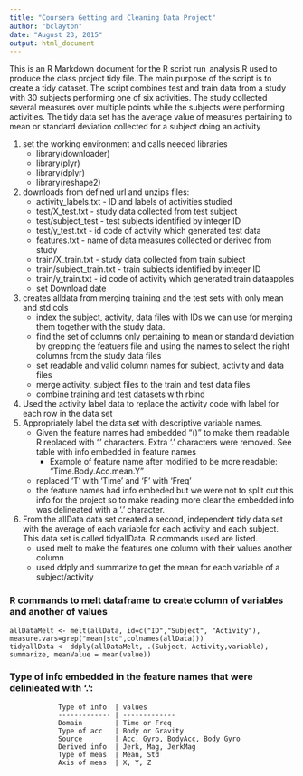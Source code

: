 ```yaml
---
title: "Coursera Getting and Cleaning Data Project"
author: "bclayton"
date: "August 23, 2015"
output: html_document
---
```

This is an R Markdown document for the R script run_analysis.R used to produce 
the class project tidy file.  The main purpose of the script is to create a 
tidy dataset.  The script combines test and train data from a study with 30 subjects
performing one of six activities.  The study collected several measures over multiple 
points while the subjects were performing activities.  The tidy data set has
the average value of measures pertaining to mean or standard deviation
collected for a subject doing an activity

 

1. set the working environment and calls needed libraries
    + library(downloader)
    + library(plyr)
    + library(dplyr)
    + library(reshape2)

2. downloads from defined url and unzips files: 
    + activity_labels.txt  - ID and labels of activities studied
    + test/X_test.txt  - study data collected from test subject
    + test/subject_test - test subjects identified by integer ID
    + test/y_test.txt - id code of activity which generated test data
    + features.txt - name of data measures collected or derived from study
    + train/X_train.txt - study data collected from train subject
    + train/subject_train.txt - train subjects identified by integer ID
    + train/y_train.txt - id code of activity which generated train dataapples
    + set Download date

3. creates alldata from merging training and the test sets with 
 only mean and std cols
    +  index the subject, activity, data files with IDs we can use for merging them together with the study data.   
    + find the set of columns only pertaining to mean or standard deviation by grepping the featuers file and using the names to select the right columns from the study data files
    + set readable and valid column names for subject, activity and data files
    + merge activity, subject files to the train and test data files
    + combine training and test datasets with rbind
4. Used the activity label data to replace the activity code with label for each row in the data set  
5. Appropriately label the data set with descriptive variable names. 
    + Given the feature names had embedded "()" to make them readable R replaced with '.' characters. Extra '.' characters were removed.  See table with info embedded in feature names
        - Example of feature name after modified to be more readable: "Time.Body.Acc.mean.Y"
    + replaced 'T' with 'Time' and 'F' with 'Freq' 
    + the feature names had info embeded but we were not to split out this info for the project so to make reading more clear the embedded info was delineated with a '.' character. 
6. From the allData data set created a second, independent tidy data set with the average of each variable for each activity and each subject. This data set is called tidyallData.  R commands used are listed.
    + used melt to make the features one column with their values another column
    + used ddply and summarize to get the mean for each variable of a subject/activity

### R commands to melt dataframe to create column of variables and another of values                  
``` 
allDataMelt <- melt(allData, id=c("ID","Subject", "Activity"), measure.vars=grep("mean|std",colnames(allData)))
tidyallData <- ddply(allDataMelt, .(Subject, Activity,variable), summarize, meanValue = mean(value))
```

### Type of info embedded in the feature names that were delinieated with '.':  
                Type of info  | values
                ------------- | -------------
                Domain        | Time or Freq
                Type of acc   | Body or Gravity 
                Source        | Acc, Gyro, BodyAcc, Body Gyro
                Derived info  | Jerk, Mag, JerkMag
                Type of meas  | Mean, Std 
                Axis of meas  | X, Y, Z
            